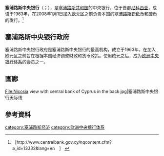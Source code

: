 {{Infobox Central bank
|bank_name_in_local = <small>Kεντρική Τράπεζα Κύπρου {{el icon}} <br/> Kıbrıs Merkez Bankası {{tr icon}}</small> 
|name = 塞浦路斯中央银行
|image_1 = Cyprus central bank Nicosia Republic of Cyprus.jpg
|image_size = 320px
|image_title_1 = 塞浦路斯中央银行
|headquarters = [[尼科西亚|尼科西亚]]
|established = 1963年12月14日<ref>[http://www.sbaadministration.org/home/legislation/01_02_09_05_ORDINANCES/01_02_09_05_04_ORD_1963/19630101_Ord28-29-Gaz88_u.pdf Central Bank of Cyprus Law, 1963]</ref>
|president_title = Governor -Chairman
|president = Chrystalla Georghadji
|bank_of = [[塞浦路斯|塞浦路斯]]
|website = [http://www.centralbank.gov.cy/ centralbank.gov.cy]
|succeeded = [[欧洲中央银行|欧洲中央银行]] (2008)<sup>1</sup>
|footnotes = <sup>1</sup> 塞浦路斯中央银行仍然存在但大多数职能转移给欧洲中央银行.
}}

'''塞浦路斯中央银行'''（{{lang-el|Kεντρική Τράπεζα της Κύπρου}}；{{lang-tr|Kıbrıs Merkez Bankası}}），是[[塞浦路斯共和国|塞浦路斯共和国]]的中央银行，位于首都[[尼科西亚|尼科西亚]]，成语于1963年，在2008年1月1日加入[[欧元区|欧元区]]之前负责本国的[[塞浦路斯镑|塞浦路斯镑]][[纸币|纸币]]和[[硬币|硬币]]的发行。<ref>［http://www.centralbank.gov.cy/nqcontent.cfm?a_id=13332&lang=en　］ {{Wayback|url=http://www.centralbank.gov.cy/nqcontent.cfm?a_id=13332&lang=en |date=20150701221459 }}</ref>

==塞浦路斯中央银行政府==
塞浦路斯中央银行政府是塞浦路斯中央银行的最高机构，成立于1963年，在加入欧元区之前旨在根据本国经济调整财政和货币政策。使用欧元之后，成为[[欧洲中央银行体系|欧洲中央银行体系]]的会员之一。

==画廊==
<gallery>
File:Nicosia view with central bank of Cyprus in the back.jpg|塞浦路斯中央银行天际线
</gallery>
== 參考資料 ==
{{reflist}}

{{Central banks}}
{{歐盟成員國中央銀行}}
{{欧洲题目|中央银行}}
{{Authority control}}

[[category:塞浦路斯经济|category:塞浦路斯经济]]
[[category:欧洲中央银行体系|category:欧洲中央银行体系]]